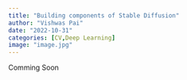 ```yaml
---
title: "Building components of Stable Diffusion"
author: "Vishwas Pai"
date: "2022-10-31"
categories: [CV,Deep Learning]
image: "image.jpg"
---
```


Comming Soon
